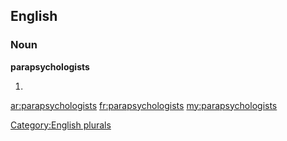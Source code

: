 ==English==

===Noun===
'''parapsychologists'''

# {{plural of|[[parapsychologist]]}}

[[Category:English plurals]]

[[ar:parapsychologists]]
[[fr:parapsychologists]]
[[my:parapsychologists]]